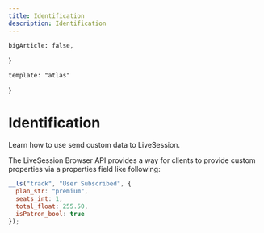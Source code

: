 ```yaml
---
title: Identification
description: Identification
---
```


    bigArticle: false,
}

    template: "atlas"
}

# Identification
<Subtitle>
    Learn how to use send custom data to LiveSession.
</Subtitle>

The LiveSession Browser API provides a way for clients to provide custom properties via a properties field like following:

```js Send custom event
__ls("track", "User Subscribed", {
  plan_str: "premium",
  seats_int: 1,
  total_float: 255.50,
  isPatron_bool: true
});
```